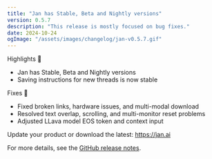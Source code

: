 ```yaml
---
title: "Jan has Stable, Beta and Nightly versions"
version: 0.5.7
description: "This release is mostly focused on bug fixes."
date: 2024-10-24
ogImage: "/assets/images/changelog/jan-v0.5.7.gif"
---
```



<ChangelogHeader title= "Jan is faster now" date="2024-09-01" ogImage= "/assets/images/changelog/jan-v0.5.7.gif"  />

Highlights 🎉

- Jan has Stable, Beta and Nightly versions
- Saving instructions for new threads is now stable

Fixes 💫

- Fixed broken links, hardware issues, and multi-modal download
- Resolved text overlap, scrolling, and multi-monitor reset problems
- Adjusted LLava model EOS token and context input

Update your product or download the latest: https://jan.ai

For more details, see the [GitHub release notes](https://github.com/janhq/jan/releases/tag/v0.5.7).